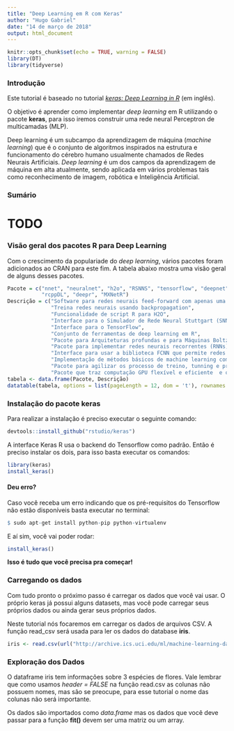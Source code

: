 ```yaml
---
title: "Deep Learning em R com Keras"
author: "Hugo Gabriel"
date: "14 de março de 2018"
output: html_document
---
```


```r
knitr::opts_chunk$set(echo = TRUE, warning = FALSE)
library(DT)
library(tidyverse)
```

### Introdução

Este tutorial é baseado no tutorial *[keras: Deep Learning in R](https://www.datacamp.com/community/tutorials/keras-r-deep-learning)* (em inglês).

O objetivo é aprender como implementar *deep learning* em R utilizando o pacote **keras**, para isso iremos construir uma rede neural Perceptron de multicamadas (MLP).


Deep learning é um subcampo da aprendizagem de máquina (*machine learning*) que é o conjunto de algoritmos inspirados na estrutura e funcionamento do cérebro humano usualmente chamados de Redes Neurais Artificiais. *Deep learning* é um dos campos da aprendizagem de máquina em alta atualmente, sendo aplicada em vários problemas tais como reconhecimento de imagem, robótica e Inteligência Artificial.


### Sumário

# TODO

### Visão geral dos pacotes R para Deep Learning

Com o crescimento da populariade do *deep learning*, vários pacotes foram adicionados ao CRAN para este fim. A tabela abaixo mostra uma visão geral de alguns desses pacotes.

```r
Pacote = c("nnet", "neuralnet", "h2o", "RSNNS", "tensorflow", "deepnet", "darch","rnn", "FCNN4R",
           "rcppDL", "deepr", "MXNetR")
Descrição = c("Software para redes neurais feed-forward com apenas uma camada oculta, e para modelos logaritmico-lineares multinomiais",
              "Treina redes neurais usando backpropagation",
              "Funcionalidade de script R para H2O",
              "Interface para o Simulador de Rede Neural Stuttgart (SNNS)",
              "Interface para o TensorFlow",
              "Conjunto de ferramentas de deep learning em R",
              "Pacote para Arquiteturas profundas e para Máquinas Boltzmann Restritas (RBM)",
              "Pacote para implementar redes neurais recorrentes (RNNs)",
              "Interface para usar a biblioteca FCNN que permite redes neurais artificiais extensíveis",
              "Implementação de métodos básicos de machine learning com várias camadas",
              "Pacote para agilizar os processo de treino, tunning e predição para deep learning",
              "Pacote que traz computação GPU flexível e eficiente  e o estado da arte de deep learning para o R")
tabela <- data.frame(Pacote, Descrição)
datatable(tabela, options = list(pageLength = 12, dom = 't'), rownames = FALSE)
```

### Instalação do pacote keras

Para realizar a instalação é preciso executar o seguinte comando:

```r
devtools::install_github("rstudio/keras")
```

A interface Keras R usa o backend do Tensorflow como padrão. Então é preciso instalar os dois, para isso basta executar os comandos:

```r
library(keras)
install_keras()
```

#### Deu erro?

Caso você receba um erro indicando que os pré-requisitos do Tensorflow não estão disponíveis basta executar no terminal:

```r
$ sudo apt-get install python-pip python-virtualenv
```

E aí sim, você vai poder rodar:

```r
install_keras()
```

**Isso é tudo que você precisa pra começar!**

### Carregando os dados

Com tudo pronto o próximo passo é carregar os dados que você vai usar. O próprio keras já possui alguns datasets, mas você pode carregar seus próprios dados ou ainda gerar seus próprios dados.

Neste tutorial nós focaremos em carregar os dados de arquivos CSV. A função read_csv será usada para ler os dados do database **iris**.

```r
iris <- read.csv(url("http://archive.ics.uci.edu/ml/machine-learning-databases/iris/iris.data"), header = FALSE) 
```

### Exploração dos Dados

O dataframe iris tem informações sobre 3 espécies de flores. Vale lembrar que como usamos *header = FALSE* na função read.csv as colunas não possuem nomes, mas são se preocupe, para esse tutorial o nome das colunas não será importante.

Os dados são importados como *data.frame* mas os dados que você deve passar para a função **fit()** devem ser uma matriz ou um array.





